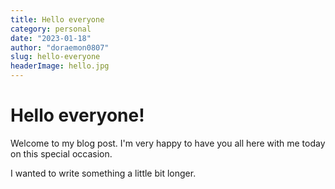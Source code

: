 ```yaml
---
title: Hello everyone
category: personal
date: "2023-01-18"
author: "doraemon0807"
slug: hello-everyone
headerImage: hello.jpg
---
```


# Hello everyone!

Welcome to my blog post. I'm very happy to have you all here with me today on this special occasion.

I wanted to write something a little bit longer.
